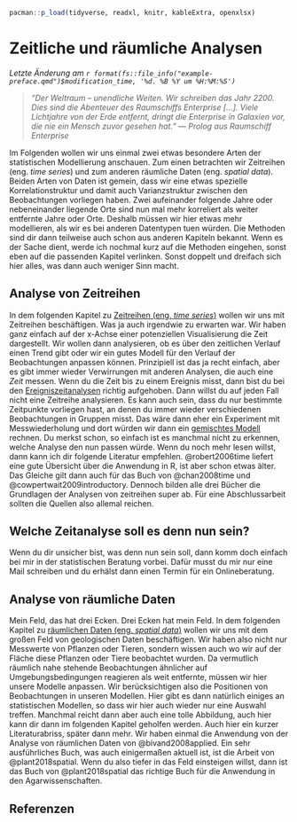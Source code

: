 ```r
pacman::p_load(tidyverse, readxl, knitr, kableExtra, openxlsx)
```

# Zeitliche und räumliche Analysen

*Letzte Änderung am `r format(fs::file_info("example-preface.qmd")$modification_time, '%d. %B %Y um %H:%M:%S')`*

> *"Der Weltraum -- unendliche Weiten. Wir schreiben das Jahr 2200. Dies sind die Abenteuer des Raumschiffs Enterprise \[...\]. Viele Lichtjahre von der Erde entfernt, dringt die Enterprise in Galaxien vor, die nie ein Mensch zuvor gesehen hat." --- Prolog aus Raumschiff Enterprise*

Im Folgenden wollen wir uns einmal zwei etwas besondere Arten der statistischen Modellierung anschauen. Zum einen betrachten wir Zeitreihen (eng. *time series*) und zum anderen räumliche Daten (eng. *spatial data*). Beiden Arten von Daten ist gemein, dass wir eine etwas spezielle Korrelationstruktur und damit auch Varianzstruktur zwischen den Beobachtungen vorliegen haben. Zwei aufeinander folgende Jahre oder nebeneinander liegende Orte sind nun mal mehr korreliert als weiter entfernte Jahre oder Orte. Deshalb müssen wir hier etwas mehr modellieren, als wir es bei anderen Datentypen tuen würden. Die Methoden sind dir dann teilweise auch schon aus anderen Kapiteln bekannt. Wenn es der Sache dient, werde ich nochmal kurz auf die Methoden eingehen, sonst eben auf die passenden Kapitel verlinken. Sonst doppelt und dreifach sich hier alles, was dann auch weniger Sinn macht.

## Analyse von Zeitreihen

In dem folgenden Kapitel zu [Zeitreihen (eng. *time series*)](#sec-time-series) wollen wir uns mit Zeitreihen beschäftigen. Was ja auch irgendwie zu erwarten war. Wir haben ganz einfach auf der x-Achse einer potenziellen Visualisierung die Zeit dargestellt. Wir wollen dann analysieren, ob es über den zeitlichen Verlauf einen Trend gibt oder wir ein gutes Modell für den Verlauf der Beobachtungen anpassen können. Prinzipiell ist das ja recht einfach, aber es gibt immer wieder Verwirrungen mit anderen Analysen, die auch eine *Zeit* messen. Wenn du die Zeit bis zu einem Ereignis misst, dann bist du bei den [Ereigniszeitanalysen](#sec-survival) richtig aufgehoben. Dann willst du auf jeden Fall nicht eine Zeitreihe analysieren. Es kann auch sein, dass du nur bestimmte Zeitpunkte vorliegen hast, an denen du immer wieder verschiedenen Beobachtungen in Gruppen misst. Das wäre dann eher ein Experiment mit Messwiederholung und dort würden wir dann ein [gemischtes Modell](#sec-mixed) rechnen. Du merkst schon, so einfach ist es manchmal nicht zu erkennen, welche Analyse den nun passen würde. Wenn du noch mehr lesen willst, dann kann ich dir folgende Literatur empfehlen. @robert2006time liefert eine gute Übersicht über die Anwendung in R, ist aber schon etwas älter. Das Gleiche gilt dann auch für das Buch von @chan2008time und @cowpertwait2009introductory. Dennoch bilden alle drei Bücher die Grundlagen der Analysen von zeitreihen super ab. Für eine Abschlussarbeit sollten die Quellen also allemal reichen.

::: callout-tip
## Welche Zeitanalyse soll es denn nun sein?

Wenn du dir unsicher bist, was denn nun sein soll, dann komm doch einfach bei mir in der statistischen Beratung vorbei. Dafür musst du mir nur eine Mail schreiben und du erhälst dann einen Termin für ein Onlineberatung.
:::

## Analyse von räumliche Daten

Mein Feld, das hat drei Ecken. Drei Ecken hat mein Feld. In dem folgenden Kapitel zu [räumlichen Daten (eng. *spatial data*)](#sec-spatial-data) wollen wir uns mit dem großen Feld von geologischen Daten beschäftigen. Wir haben also nicht nur Messwerte von Pflanzen oder Tieren, sondern wissen auch wo wir auf der Fläche diese Pflanzen oder Tiere beobachtet wurden. Da vermutlich räumlich nahe stehende Beobachtungen ähnlicher auf Umgebungsbedingungen reagieren als weit entfernte, müssen wir hier unsere Modelle anpassen. Wir berücksichtigen also die Positionen von Beobachtungen in unseren Modellen. Hier gibt es dann natürlich einiges an statistischen Modellen, so dass wir hier auch wieder nur eine Auswahl treffen. Manchmal reicht dann aber auch eine tolle Abbildung, auch hier kann dir dann im folgenden Kapitel geholfen werden. Auch hier ein kurzer Literaturabriss, später dann mehr. Wir haben einmal die Anwendung von der Analyse von räumlichen Daten von @bivand2008applied. Ein sehr ausführliches Buch, was auch einigermaßen aktuell ist, ist die Arbeit von @plant2018spatial. Wenn du also tiefer in das Feld einsteigen willst, dann ist das Buch von @plant2018spatial das richtige Buch für die Anwendung in den Agarwissenschaften.

## Referenzen {.unnumbered}
